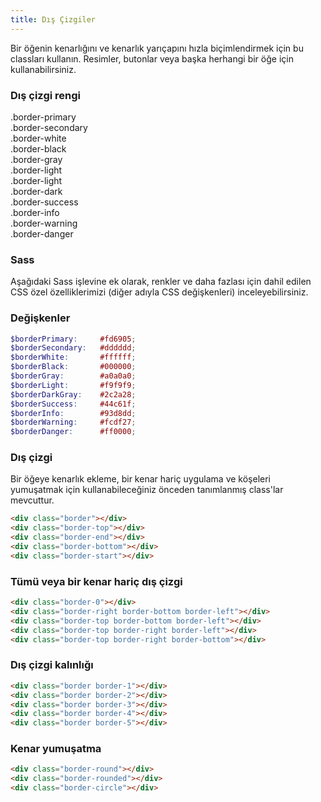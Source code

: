 ```yaml
---
title: Dış Çizgiler
---
```

Bir öğenin kenarlığını ve kenarlık yarıçapını hızla biçimlendirmek için 
bu classları kullanın. Resimler, butonlar veya başka herhangi bir öğe için kullanabilirsiniz.

### Dış çizgi rengi
<div class="row">
  <div class="col-4 p-1 bg-white">
    <div class="p-1 border border-primary text-black">
      <div class="text-primary">.border-primary</div>
    </div>
  </div>
  <div class="col-4 p-1 bg-black">
    <div class="p-1 border border-secondary">
      <div class="text-secondary">.border-secondary</div>
    </div>
  </div>
  <div class="col-4 p-1 bg-dark">
    <div class="p-1 border border-white">
      <div class="text-white">.border-white</div>
    </div>
  </div>
  <div class="col-4 p-1 bg-white">
    <div class="p-1 border border-black">
      <div class="text-black">.border-black</div>
    </div>
  </div>
  <div class="col-4 p-1 bg-dark">
    <div class="p-1 border border-gray">
      <div class="text-gray">.border-gray</div>
    </div>
  </div>
  <div class="col-4 p-1 bg-black">
    <div class="p-1 border border-light">
      <div class="text-light">.border-light</div>
    </div>
  </div>
  <div class="col-4 p-1 bg-black">
    <div class="p-1 border border-light">
      <div class="text-light">.border-light</div>
    </div>
  </div>
  <div class="col-4 p-1 bg-white">
    <div class="p-1 border border-dark">
      <div class="text-dark">.border-dark</div>
    </div>
  </div>
  <div class="col-4 p-1 bg-white">
    <div class="p-1 border border-success">
      <div class="text-success">.border-success</div>
    </div>
  </div>
  <div class="col-4 p-1 bg-white">
    <div class="p-1 border border-info">
      <div class="text-info">.border-info</div>
    </div>
  </div>
  <div class="col-4 p-1 bg-white">
    <div class="p-1 border border-warning">
      <div class="text-warning">.border-warning</div>
    </div>
  </div>
  <div class="col-4 p-1 bg-white">
    <div class="p-1 border border-danger">
      <div class="text-danger">.border-danger</div>
    </div>
  </div>
</div>

### Sass
Aşağıdaki Sass işlevine ek olarak, 
renkler ve daha fazlası için dahil edilen CSS özel özelliklerimizi 
(diğer adıyla CSS değişkenleri) inceleyebilirsiniz.
### Değişkenler

```scss
$borderPrimary:     #fd6905;
$borderSecondary:   #dddddd;
$borderWhite:       #ffffff;
$borderBlack:       #000000;
$borderGray:        #a0a0a0;
$borderLight:       #f9f9f9;
$borderDarkGray:    #2c2a28;
$borderSuccess:     #44c61f;
$borderInfo:        #93d8dd;
$borderWarning:     #fcdf27;
$borderDanger:      #ff0000;
```


### Dış çizgi
Bir öğeye kenarlık ekleme, bir kenar hariç uygulama ve köşeleri yumuşatmak için kullanabileceğiniz
önceden tanımlanmış class'lar mevcuttur.

<div class="p-2 border mb-1 v5-example-border-utils">
  <div class="px-1">
    <div class="row">
      <div class="col-auto p-2">
        <div class="p-2 border border-dark bg-gray v5-example-border"></div>
      </div>
      <div class="col-auto p-2">
        <div class="p-2 border-top border-dark bg-gray v5-example-border"></div>
      </div>
      <div class="col-auto p-2">
        <div class="p-2 border-right border-dark bg-gray v5-example-border"></div>
      </div>
      <div class="col-auto p-2">
        <div class="p-2 border-bottom border-dark bg-gray v5-example-border"></div>
      </div>
      <div class="col-auto p-2">
        <div class="p-2 border-left border-dark bg-gray v5-example-border"></div>
      </div>
    </div>
  </div>
</div>

```html
<div class="border"></div>
<div class="border-top"></div>
<div class="border-end"></div>
<div class="border-bottom"></div>
<div class="border-start"></div>
```

### Tümü veya bir kenar hariç dış çizgi

<div class="p-2 border mb-1 v5-example-border-utils">
  <div class="px-1">
    <div class="row">
      <div class="col-auto p-2">
        <div class="p-2 border border-0 border-dark bg-gray v5-example-border"></div>
      </div>
      <div class="col-auto p-2">
        <div class="p-2 border-right border-left border-bottom border-dark bg-gray v5-example-border"></div>
      </div>
      <div class="col-auto p-2">
        <div class="p-2 border-top border-bottom border-left border-dark bg-gray v5-example-border"></div>
      </div>
      <div class="col-auto p-2">
        <div class="p-2 border-top border-left border-right border-dark bg-gray v5-example-border"></div>
      </div>
      <div class="col-auto p-2">
        <div class="p-2 border-top border-right border-bottom border-dark bg-gray v5-example-border"></div>
      </div>
    </div>
  </div>
</div>

```html
<div class="border-0"></div>
<div class="border-right border-bottom border-left"></div>
<div class="border-top border-bottom border-left"></div>
<div class="border-top border-right border-left"></div>
<div class="border-top border-right border-bottom"></div>
```

### Dış çizgi kalınlığı

<div class="p-2 border mb-1 v5-example-border-utils">
  <div class="px-1">
    <div class="row">
      <div class="col-auto p-2">
        <div class="p-2 border border-1 border-dark bg-gray v5-example-border"></div>
      </div>
      <div class="col-auto p-2">
        <div class="p-2 border border-2 border-dark bg-gray v5-example-border"></div>
      </div>
      <div class="col-auto p-2">
        <div class="p-2 border border-3 border-dark bg-gray v5-example-border"></div>
      </div>
      <div class="col-auto p-2">
        <div class="p-2 border border-4 border-dark bg-gray v5-example-border"></div>
      </div>
      <div class="col-auto p-2">
        <div class="p-2 border border-5 border-dark bg-gray v5-example-border"></div>
      </div>
    </div>
  </div>
</div>

```html
<div class="border border-1"></div>
<div class="border border-2"></div>
<div class="border border-3"></div>
<div class="border border-4"></div>
<div class="border border-5"></div>
```

### Kenar yumuşatma

<div class="p-2 border mb-1 v5-example-border-utils">
  <div class="px-1">
    <div class="row">
      <div class="col-auto p-2">
        <div class="p-2 bg-primary border-round v5-example-border"></div>
      </div>
      <div class="col-auto p-2">
        <div class="p-2 bg-primary border-rounded v5-example-border"></div>
      </div>
      <div class="col-auto p-2">
        <div class="p-2 bg-primary border-circle v5-example-border"></div>
      </div>
    </div>
  </div>
</div>

```html
<div class="border-round"></div>
<div class="border-rounded"></div>
<div class="border-circle"></div>
```
